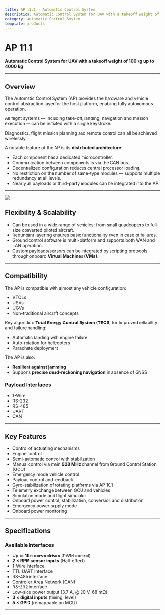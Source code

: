 ```yaml
---
title: AP 11.1 - Automatic Control System
description: Automatic Control System for UAV with a takeoff weight of 100–4000 kg
category: Automatic Control System
template: products
---
```









# AP 11.1

**Automatic Control System for UAV with a takeoff weight of 100 kg up to 4000 kg**

---

## Overview

The Automatic Control System (AP) provides the hardware and vehicle control abstraction layer for the host platform, enabling fully autonomous operation.  

All flight systems — including take-off, landing, navigation and mission execution — can be initiated with a single keystroke.  

Diagnostics, flight mission planning and remote control can all be achieved wirelessly.

A notable feature of the AP is its **distributed architecture**:

- Each component has a dedicated microcontroller.
- Communication between components is via the CAN bus.
- Decentralized configuration reduces central processor loading.
- No restriction on the number of same-type modules — supports multiple redundancy at all levels.
- Nearly all payloads or third-party modules can be integrated into the AP.

---
![](./images/ap101.jpg)
## Flexibility & Scalability

- Can be used in a wide range of vehicles: from small quadcopters to full-size converted piloted aircraft.  
- Redundant layering ensures basic functionality even in case of failures.  
- Ground control software is multi-platform and supports both WAN and LAN operation.  
- Custom payloads/sensors can be integrated by scripting protocols through onboard **Virtual Machines (VMs)**.  

---

## Compatibility

The AP is compatible with almost any vehicle configuration:

- VTOLs  
- USVs  
- UGVs  
- Non-traditional aircraft concepts  

Key algorithm: **Total Energy Control System (TECS)** for improved reliability and failure handling:  
- Automatic landing with engine failure  
- Auto-rotation for helicopters  
- Parachute deployment  

The AP is also:  
- **Resilient against jamming**  
- Supports **precise dead-reckoning navigation** in absence of GNSS  

### Payload Interfaces

- 1-Wire  
- RS-232  
- RS-485  
- UART  
- CAN  

---

## Key Features

- Control of actuating mechanisms  
- Engine control  
- Semi-automatic control with stabilization  
- Manual control via main **928 MHz** channel from Ground Control Station (GCU)  
- Emergency mode vehicle control  
- Payload control and feedback  
- Gyro-stabilization of rotating platforms via AP 10.1  
- Telemetry exchange between GCU and vehicles  
- Simulation mode and flight simulator  
- Onboard power control, stabilization, conversion and distribution  
- Emergency power supply mode  
- Onboard power monitoring  

---

## Specifications

### Available Interfaces

- Up to **15 × servo drives** (PWM control)  
- **2 × RPM sensor inputs** (Hall-effect)  
- 1-Wire interface  
- TTL UART interface  
- RS-485 interface  
- Controller Area Network (CAN)  
- RS-232 interface  
- Low-side power output (3.7 A, @ 20 V, 68 mΩ)  
- **3 × digital inputs** (timing, level)  
- **5 × GPIO** (remappable on MCU)  

---
